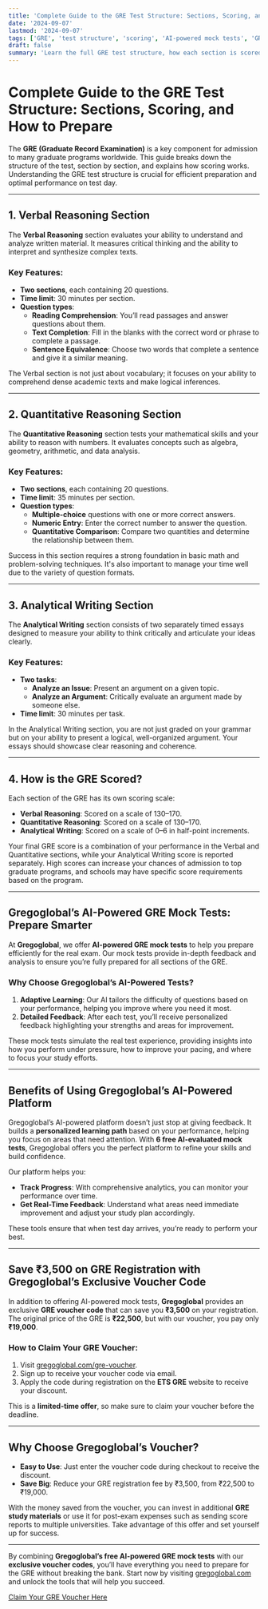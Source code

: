 ```yaml
---
title: 'Complete Guide to the GRE Test Structure: Sections, Scoring, and How to Prepare'
date: '2024-09-07'
lastmod: '2024-09-07'
tags: ['GRE', 'test structure', 'scoring', 'AI-powered mock tests', 'GRE voucher']
draft: false
summary: 'Learn the full GRE test structure, how each section is scored, and how Gregoglobal’s AI-powered mock tests and voucher codes can help you prepare effectively.'
---
```


# Complete Guide to the GRE Test Structure: Sections, Scoring, and How to Prepare

The **GRE (Graduate Record Examination)** is a key component for admission to many graduate programs worldwide. This guide breaks down the structure of the test, section by section, and explains how scoring works. Understanding the GRE test structure is crucial for efficient preparation and optimal performance on test day.

<TOCInline toc={props.toc} exclude="Introduction" />

---

## 1. Verbal Reasoning Section

The **Verbal Reasoning** section evaluates your ability to understand and analyze written material. It measures critical thinking and the ability to interpret and synthesize complex texts.

### Key Features:

- **Two sections**, each containing 20 questions.
- **Time limit**: 30 minutes per section.
- **Question types**:
  - **Reading Comprehension**: You’ll read passages and answer questions about them.
  - **Text Completion**: Fill in the blanks with the correct word or phrase to complete a passage.
  - **Sentence Equivalence**: Choose two words that complete a sentence and give it a similar meaning.

The Verbal section is not just about vocabulary; it focuses on your ability to comprehend dense academic texts and make logical inferences.

---

## 2. Quantitative Reasoning Section

The **Quantitative Reasoning** section tests your mathematical skills and your ability to reason with numbers. It evaluates concepts such as algebra, geometry, arithmetic, and data analysis.

### Key Features:

- **Two sections**, each containing 20 questions.
- **Time limit**: 35 minutes per section.
- **Question types**:
  - **Multiple-choice** questions with one or more correct answers.
  - **Numeric Entry**: Enter the correct number to answer the question.
  - **Quantitative Comparison**: Compare two quantities and determine the relationship between them.

Success in this section requires a strong foundation in basic math and problem-solving techniques. It's also important to manage your time well due to the variety of question formats.

---

## 3. Analytical Writing Section

The **Analytical Writing** section consists of two separately timed essays designed to measure your ability to think critically and articulate your ideas clearly.

### Key Features:

- **Two tasks**:
  - **Analyze an Issue**: Present an argument on a given topic.
  - **Analyze an Argument**: Critically evaluate an argument made by someone else.
- **Time limit**: 30 minutes per task.

In the Analytical Writing section, you are not just graded on your grammar but on your ability to present a logical, well-organized argument. Your essays should showcase clear reasoning and coherence.

---

## 4. How is the GRE Scored?

Each section of the GRE has its own scoring scale:

- **Verbal Reasoning**: Scored on a scale of 130–170.
- **Quantitative Reasoning**: Scored on a scale of 130–170.
- **Analytical Writing**: Scored on a scale of 0–6 in half-point increments.

Your final GRE score is a combination of your performance in the Verbal and Quantitative sections, while your Analytical Writing score is reported separately. High scores can increase your chances of admission to top graduate programs, and schools may have specific score requirements based on the program.

---

## Gregoglobal’s AI-Powered GRE Mock Tests: Prepare Smarter

At **Gregoglobal**, we offer **AI-powered GRE mock tests** to help you prepare efficiently for the real exam. Our mock tests provide in-depth feedback and analysis to ensure you’re fully prepared for all sections of the GRE.

### Why Choose Gregoglobal’s AI-Powered Tests?

1. **Adaptive Learning**: Our AI tailors the difficulty of questions based on your performance, helping you improve where you need it most.
2. **Detailed Feedback**: After each test, you’ll receive personalized feedback highlighting your strengths and areas for improvement.

These mock tests simulate the real test experience, providing insights into how you perform under pressure, how to improve your pacing, and where to focus your study efforts.

---

## Benefits of Using Gregoglobal’s AI-Powered Platform

Gregoglobal’s AI-powered platform doesn’t just stop at giving feedback. It builds a **personalized learning path** based on your performance, helping you focus on areas that need attention. With **6 free AI-evaluated mock tests**, Gregoglobal offers you the perfect platform to refine your skills and build confidence.

Our platform helps you:

- **Track Progress**: With comprehensive analytics, you can monitor your performance over time.
- **Get Real-Time Feedback**: Understand what areas need immediate improvement and adjust your study plan accordingly.

These tools ensure that when test day arrives, you’re ready to perform your best.

---

## Save ₹3,500 on GRE Registration with Gregoglobal’s Exclusive Voucher Code

In addition to offering AI-powered mock tests, **Gregoglobal** provides an exclusive **GRE voucher code** that can save you **₹3,500** on your registration. The original price of the GRE is **₹22,500**, but with our voucher, you pay only **₹19,000**.

### How to Claim Your GRE Voucher:

1. Visit [gregoglobal.com/gre-voucher](https://gregoglobal.com/gre-voucher).
2. Sign up to receive your voucher code via email.
3. Apply the code during registration on the **ETS GRE** website to receive your discount.

This is a **limited-time offer**, so make sure to claim your voucher before the deadline.

---

## Why Choose Gregoglobal’s Voucher?

- **Easy to Use**: Just enter the voucher code during checkout to receive the discount.
- **Save Big**: Reduce your GRE registration fee by ₹3,500, from ₹22,500 to ₹19,000.

With the money saved from the voucher, you can invest in additional **GRE study materials** or use it for post-exam expenses such as sending score reports to multiple universities. Take advantage of this offer and set yourself up for success.

---

By combining **Gregoglobal’s free AI-powered GRE mock tests** with our **exclusive voucher codes**, you’ll have everything you need to prepare for the GRE without breaking the bank. Start now by visiting [gregoglobal.com](https://gregoglobal.com) and unlock the tools that will help you succeed.

[Claim Your GRE Voucher Here](https://gregoglobal.com/gre-voucher)
